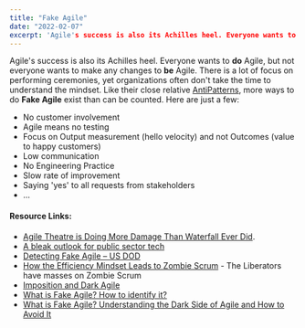 ```yaml
---
title: "Fake Agile"
date: "2022-02-07"
excerpt: 'Agile's success is also its Achilles heel. Everyone wants to **do** Agile, but not'
---
```


Agile's success is also its Achilles heel. Everyone wants to **do** Agile, but not everyone wants to make any changes to **be** Agile. There is a lot of focus on performing ceremonies, yet organizations often don't take the time to understand the mindset. Like their close relative [AntiPatterns](/blog/scrum-anti-patterns), more ways to do **Fake Agile** exist than can be counted. Here are just a few:

- No customer involvement
- Agile means no testing
- Focus on Output measurement (hello velocity) and not Outcomes (value to happy customers)
- Low communication
- No Engineering Practice
- Slow rate of improvement
- Saying 'yes' to all requests from stakeholders
- ...

#### Resource Links:

- [Agile Theatre is Doing More Damage Than Waterfall Ever Did](https://hackernoon.com/agile-theatre-is-doing-more-damage-than-waterfall-ever-did-20cb783ccd1b).
- [A bleak outlook for public sector tech](https://sboots.ca/2021/12/15/a-bleak-outlook-for-public-sector-tech/)
- [Detecting Fake Agile – US DOD](https://media.defense.gov/2018/Oct/09/2002049591/-1/-1/0/DIB_DETECTING_AGILE_BS_2018.10.05.PDF)
- [How the Efficiency Mindset Leads to Zombie Scrum](https://medium.com/the-liberators/how-the-efficiency-mindset-leads-to-zombie-scrum-d817b29fa852) - The Liberators have masses on Zombie Scrum
- [Imposition and Dark Agile](https://ronjeffries.com/articles/018-01ff/dark-imposition/)
- [What is Fake Agile? How to identify it?](https://www.sarvika.com/2021/05/26/what-is-fake-agile/)
- [What is Fake Agile? Understanding the Dark Side of Agile and How to Avoid It](https://www.process.st/fake-agile/)
